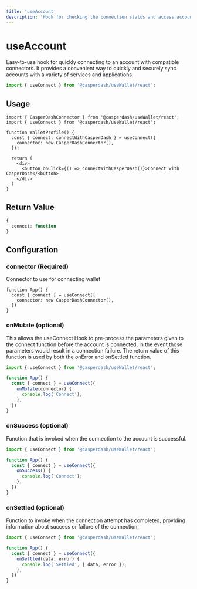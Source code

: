 ```yaml
---
title: 'useAccount'
description: 'Hook for checking the connection status and access account data.'
---
```


# useAccount

Easy-to-use hook for quickly connecting to an account with compatible connectors. It provides a convenient way to quickly and securely sync accounts with a variety of services and applications.

```ts
import { useConnect } from '@casperdash/useWallet/react';
```

## Usage

```tsx
import { CasperDashConnector } from '@casperdash/useWallet/react';
import { useConnect } from '@casperdash/useWallet/react';

function WalletProfile() {
  const { connect: connectWithCasperDash } = useConnect({
    connector: new CasperDashConnector(),
  });

  return (
    <div>
      <button onClick={() => connectWithCasperDash()}>Connect with CasperDash</<button>
    </div>
  )
}
```

## Return Value

```ts
{
  connect: function
}
```

## Configuration

### connector (Required)

Connector to use for connecting wallet

```tsx
function App() {
  const { connect } = useConnect({
    connector: new CasperDashConnector(),
  })
}
```

### onMutate (optional)

This allows the useConnect Hook to pre-process the parameters given to the connect function before the account is connected, in the event those parameters would result in a connection failure. The return value of this function is used by both the onError and onSettled function.

```ts
import { useConnect } from '@casperdash/useWallet/react';

function App() {
  const { connect } = useConnect({
    onMutate(connector) {
      console.log('Connect');
    },
  })
}
```

### onSuccess (optional)

Function that is invoked when the connection to the account is successful.

```ts
import { useConnect } from '@casperdash/useWallet/react';

function App() {
  const { connect } = useConnect({
    onSuccess() {
      console.log('Connect');
    },
  })
}
```

### onSettled (optional)

Function to invoke when the connection attempt has completed, providing information about success or failure of the connection.

```ts
import { useConnect } from '@casperdash/useWallet/react';

function App() {
  const { connect } = useConnect({
    onSettled(data, error) {
      console.log('Settled', { data, error });
    },
  })
}
```
